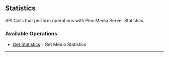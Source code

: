 
## Statistics
API Calls that perform operations with Plex Media Server Statistics


### Available Operations

* [Get Statistics](/go/statistics/get_statistics) - Get Media Statistics

---
<GetStatistics />
